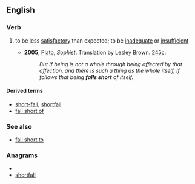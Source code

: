 ==English==
===Verb===
{{en-verb|falls short|falling short|fell short|fallen short}}

# {{idiom}} to be less [[satisfactory]] than expected; to be [[inadequate]] or [[insufficient]]
#* '''2005''', [[w:Plato|Plato]], ''Sophist''.  Translation by Lesley Brown. [[w:Stephanus pagination|245c]].
#*: ''But if being is not a whole through being affected by that affection, and there is such a thing as the whole itself, if follows that being '''falls short''' of itself.''

====Derived terms====
*[[short-fall]], [[shortfall]]
*[[fall short of]]

===See also===
<!--not derived from "fall short"-->
*[[fall short to]]

===Anagrams===
* {{alphagram|afhllorst}}
* [[shortfall#English|shortfall]]